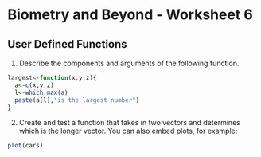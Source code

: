 Biometry and Beyond - Worksheet 6
========================================================

User Defined Functions
----------

1. Describe the components and arguments of the following function.

```r
largest<-function(x,y,z){
  a<-c(x,y,z)
  l<-which.max(a)
  paste(a[l],"is the largest number")
}
```

2. Create and test a function that takes in two vectors and determines which is the longer vector. 
You can also embed plots, for example:

```r
plot(cars)
```


